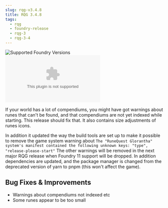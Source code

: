```yaml
---
slug: rqg-v3.4.8
title: RQG 3.4.8
tags:
  - rqg
  - foundry-release
  - rqg-3
  - rqg-3-4
---
```


![Supported Foundry Versions](https://img.shields.io/endpoint?url=https://foundryshields.com/version?url=https://github.com/sun-dragon-cult/fvtt-system-rqg/releases/download/v3.4.8/system.json)
![Download Count](https://img.shields.io/github/downloads/sun-dragon-cult/fvtt-system-rqg/v3.4.8/rqg.zip)

If your world has a lot of compendiums, you might have got warnings about runes that can't be found,
and that compendiums are not yet indexed while starting. This release should fix that. It also
contains size adjustments of runes icons.

In addition it updated the way the build tools are set up to make it possible to remove the game
system warning about
`The "RuneQuest Glorantha" system's manifest contained the following unknown keys: "type", "release-please-start"`
The other warnings will be removed in the next major RQG release when Foundry 11 support will be
dropped. In addition dependencies are updated, and the package manager is changed from the
deprecated version of yarn to pnpm (this won't affect the game).

## Bug Fixes & Improvements

- Warnings about compendiums not indexed etc
  <GithubIssue issue="729" repo="fvtt-system-rqg" />
- Some runes appear to be too small
  <GithubIssue issue="727" repo="fvtt-system-rqg" />
